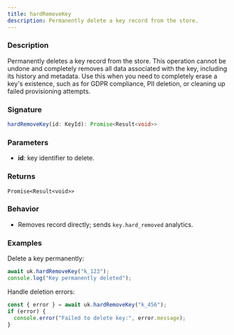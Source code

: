 ```yaml
---
title: hardRemoveKey
description: Permanently delete a key record from the store.
---
```


### Description

Permanently deletes a key record from the store. This operation cannot be undone and completely removes all data associated with the key, including its history and metadata. Use this when you need to completely erase a key's existence, such as for GDPR compliance, PII deletion, or cleaning up failed provisioning attempts.

### Signature

```ts
hardRemoveKey(id: KeyId): Promise<Result<void>>
```

### Parameters

- **id**: key identifier to delete.

### Returns

`Promise<Result<void>>`

### Behavior

- Removes record directly; sends `key.hard_removed` analytics.

### Examples

Delete a key permanently:

```ts
await uk.hardRemoveKey("k_123");
console.log("Key permanently deleted");
```

Handle deletion errors:

```ts
const { error } = await uk.hardRemoveKey("k_456");
if (error) {
  console.error("Failed to delete key:", error.message);
}
```



